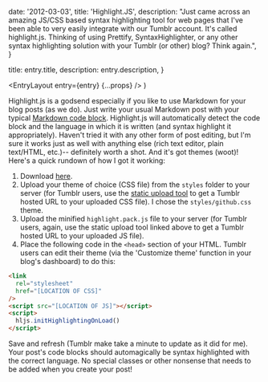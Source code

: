 
  date: '2012-03-03',
  title: 'Highlight.JS',
  description:
    "Just came across an amazing JS/CSS based syntax highlighting tool for web pages that I've been able to very easily integrate with our Tumblr account. It's called highlight.js. Thinking of using Prettify, SyntaxHighlighter, or any other syntax highlighting solution with your Tumblr (or other) blog? Think again.",
}

  title: entry.title,
  description: entry.description,
}

  <EntryLayout
    entry={entry}
    {...props}
  />
)

Highlight.js is a godsend especially if you like to use Markdown for your blog posts (as we do). Just write your usual Markdown post with your typical [Markdown code block](http://daringfireball.net/projects/markdown/syntax#precode). Highlight.js will automatically detect the code block and the language in which it is written (and syntax highlight it appropriately). Haven't tried it with any other form of post editing, but I'm sure it works just as well with anything else (rich text editor, plain text/HTML, etc.)-- definitely worth a shot. And it's got themes (woot)! Here's a quick rundown of how I got it working:

1. Download [here](http://softwaremaniacs.org/soft/highlight/en/download/).
2. Upload your theme of choice (CSS file) from the `styles` folder to your server (for Tumblr users, use the [static upload tool](http://www.tumblr.com/themes/upload_static_file) to get a Tumblr hosted URL to your uploaded CSS file). I chose the `styles/github.css` theme.
3. Upload the minified `highlight.pack.js` file to your server (for Tumblr users, again, use the static upload tool linked above to get a Tumblr hosted URL to your uploaded JS file).
4. Place the following code in the `<head>` section of your HTML. Tumblr users can edit their theme (via the 'Customize theme' function in your blog's dashboard) to do this:

```html
<link
  rel="stylesheet"
  href="[LOCATION OF CSS]"
/>
<script src="[LOCATION OF JS]"></script>
<script>
  hljs.initHighlightingOnLoad()
</script>
```

Save and refresh (Tumblr make take a minute to update as it did for me). Your post's code blocks should automagically be syntax highlighted with the correct language. No special classes or other nonsense that needs to be added when you create your post!
